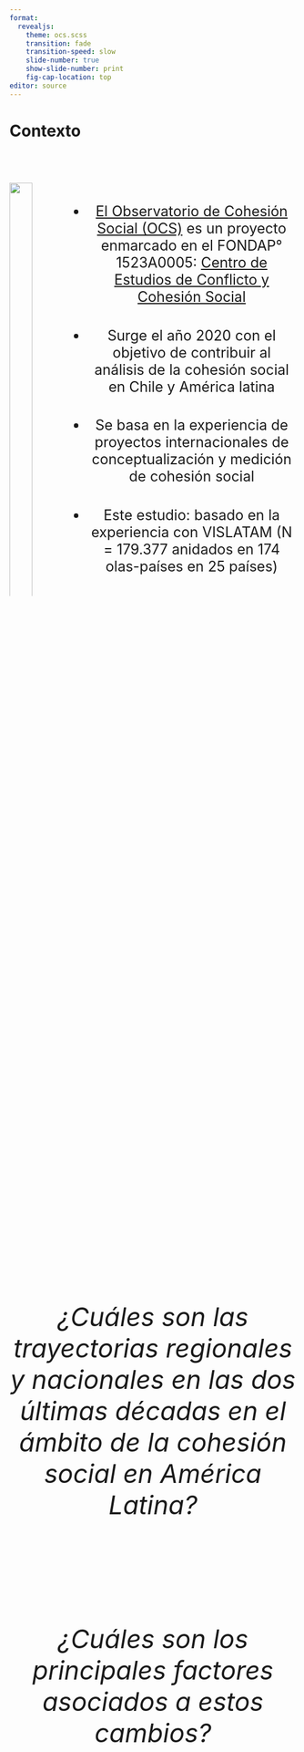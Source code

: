 ```yaml
---
format:
  revealjs:
    theme: ocs.scss
    transition: fade
    transition-speed: slow
    slide-number: true
    show-slide-number: print
    fig-cap-location: top
editor: source  
---
```




# Contexto {data-background-color="#1b241f"}

## 

::::: columns
::: {.column width="35%"}

<br>

![](images/ocs-transparent2.png){width="100%" fig-align="right"}
:::

:::{.column width="10%"}

:::

::: {.column width="55%" style="font-size: 25px; text-align: center; margin: 0 auto;"}

<br>

-   <div style="margin-bottom: 1.5em;">[El Observatorio de Cohesión Social (OCS)](https://ocs-coes.com/){target="_blank"} es un proyecto enmarcado en el FONDAP° 1523A0005: [Centro de Estudios de Conflicto y Cohesión Social](https://coes.cl/){target="_blank"}</div>

-   <div style="margin-bottom: 1.5em;">Surge el año 2020 con el objetivo de contribuir al análisis de la cohesión social en Chile y América latina</div>

-  <div style="margin-bottom: 1.5em;">Se basa en la experiencia de proyectos internacionales de conceptualización y medición de cohesión social</div>

- <div style="margin-bottom: 1.5em;">Este estudio: basado en la experiencia con VISLATAM (N = 179.377 anidados en 174 olas-países en 25 países)</div>

:::
:::::



## {data-background-color="#1b241f"}

::: {.highlight-last style="font-size:45px; text-align:center; display:flex; flex-direction:column; justify-content:center; height:80vh; gap:2em;"}

*¿Cuáles son las trayectorias regionales y nacionales en las dos últimas décadas en el ámbito de la cohesión social en América Latina?*  

*¿Cuáles son los principales factores asociados a estos cambios?*

:::